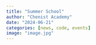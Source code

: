 ```yaml
---
title: "Summer School"
author: "Chenist Academy"
date: "2024-06-21"
categories: [news, code, events]
image: "image.jpg"
---
```



